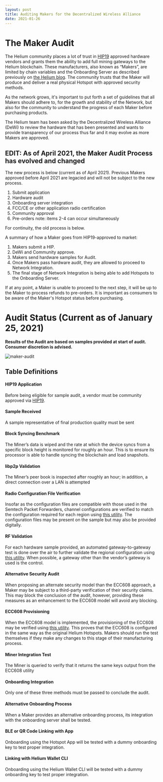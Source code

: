 ```yaml
---
layout: post
title: Auditing Makers for the Decentralized Wireless Alliance
date: 2021-01-26
---
```


# The Maker Audit

The Helium community places a lot of trust in
[HIP19](https://github.com/helium/HIP/blob/master/0019-third-party-manufacturers.md) approved
hardware vendors and grants them the ability to add full mining gateways to the Helium blockchain.
These manufacturers, also known as “Makers”, are limited by chain variables and the Onboarding
Server as described previously on
[the Helium blog](https://blog.helium.com/onboarding-for-third-party-hotspots-f8b99df35be). The
community trusts that the Maker will produce and deliver a real physical Hotspot with approved
security methods.

<!--truncate-->

As the network grows, it's important to put forth a set of guidelines that all Makers should adhere
to, for the growth and stability of the Network, but also for the community to understand the
progress of each Maker before purchasing products.

The Helium team has been asked by the Decentralized Wireless Alliance (DeWi) to review the hardware
that has been presented and wants to provide transparency of our process thus far and it may evolve
as more Makers are approved.

## EDIT: As of April 2021, the Maker Audit Process has evolved and changed

The new process is below (current as of April 2021). Previous Makers approved before April 2021 are
legacied and will not be subject to the new process.

1. Submit application
2. Hardware audit
3. Onboarding server integration
4. FCC/CE or other application radio certification
5. Community approval
6. Pre-orders note: items 2-4 can occur simultaneously

For continuity, the old process is below.

A summary of how a Maker goes from HIP19-approved to market:

1. Makers submit a HIP.
2. DeWi and Community approve.
3. Makers send hardware samples for Audit.
4. Once Makers pass hardware audit, they are allowed to proceed to Network Integration.
5. The final stage of Network Integration is being able to add Hotspots to the Onboarding Server.

If at any point, a Maker is unable to proceed to the next step, it will be up to the Maker to
process refunds to pre-orders. It is important as consumers to be aware of the Maker's Hotspot
status before purchasing.

# Audit Status (Current as of January 25, 2021)

**Results of the Audit are based on samples provided at start of audit. Consumer discretion is
advised.**

![maker-audit](./maker-audit.png)

## Table Definitions

#### HIP19 Application

Before being eligible for sample audit, a vendor must be community approved via
[HIP19](https://github.com/helium/HIP/tree/master/0019-third-party-manufacturers).

#### Sample Received

A sample representative of final production quality must be sent

#### Block Syncing Benchmark

The Miner’s data is wiped and the rate at which the device syncs from a specific block height is
monitored for roughly an hour. This is to ensure its processor is able to handle syncing the
blockchain and load snapshots.

#### libp2p Validation

The Miner’s peer book is inspected after roughly an hour; in addition, a direct connection over a
LAN is attempted

#### Radio Configuration File Verification

Insofar as the configuration files are compatible with those used in the Semtech Packet Forwarders,
channel configurations are verified to match the configuration required for each region using
[this utility](https://github.com/helium/packet-forwarder-test). The configuration files may be
present on the sample but may also be provided digitally.

#### RF Validation

For each hardware sample provided, an automated gateway-to-gateway test is done over the air to
further validate the regional configuration using
[this utility](https://github.com/helium/packet-forwarder-test). When possible, a gateway other than
the vendor’s gateway is used is the control.

#### Alternative Security Audit

When proposing an alternate security model than the ECC608 approach, a Maker may be subject to a
third-party verification of their security claims. This may block the conclusion of the audit,
however, providing these measures as an enhancement to the ECC608 model will avoid any blocking.

#### ECC608 Provisioning

When the ECC608 model is implemented, the provisioning of the ECC608 may be verified using
[this utility](https://github.com/helium/gateway_mfr). This proves that the ECC608 is configured in
the same way as the original Helium Hotspots. Makers should run the test themselves if they make any
changes to this stage of their manufacturing process.

#### Miner Integration Test

The Miner is queried to verify that it returns the same keys output from the ECC608 utility

#### Onboarding Integration

Only one of these three methods must be passed to conclude the audit.

#### Alternative Onboarding Process

When a Maker provides an alternative onboarding process, its integration with the onboarding server
shall be tested.

#### BLE or QR Code Linking with App

Onboarding using the Hotspot App will be tested with a dummy onboarding key to test proper
integration.

#### Linking with Helium Wallet CLI

Onboarding using the Helium Wallet CLI will be tested with a dummy onboarding key to test proper
integration.
